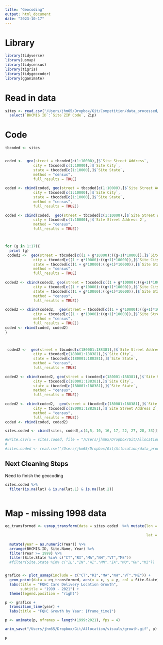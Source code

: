 ```yaml
---
title: "Geocoding"
output: html_document
date: "2023-10-17"
---
```




# Library

```r

library(tidyverse)
library(usmap)
library(tidycensus)
library(tigris)
library(tidygeocoder)
library(gganimate)

```


# Read in data

```r
 
sites <- read_csv("/Users/jhm65/Dropbox/Git/Competition/data_processed/sites_geocoded.csv") %>% 
  select(`BHCMIS ID`:`Site ZIP Code`, Zip)

```


# Code

```r
tbcoded <- sites


coded <-  geo(street = tbcoded[c(1:10000),]$`Site Street Address`, 
             city = tbcoded[c(1:10000),]$`Site City`, 
             state = tbcoded[c(1:10000),]$`Site State`, 
             method = "census", 
             full_results = TRUE)
  
coded <- cbind(coded, geo(street = tbcoded[c(1:10000),]$`Site Street Address 3`, 
             city = tbcoded[c(1:10000),]$`Site City`, 
             state = tbcoded[c(1:10000),]$`Site State`, 
             method = "census", 
             full_results = TRUE))
  
coded <- cbind(coded,  geo(street = tbcoded[c(1:10000),]$`Site Street Address`, 
             city = tbcoded[c(1:10000),]$`Site Street Address 2`, 
             method = "census", 
             full_results = TRUE))



for (g in 1:17){
  print (g)
 coded2 <-  geo(street = tbcoded[c((1 + g*10000):((g+1)*10000)),]$`Site Street Address`, 
             city = tbcoded[c((1 + g*10000):((g+1)*10000)),]$`Site City`, 
             state = tbcoded[c((1 + g*10000):((g+1)*10000)),]$`Site State`, 
             method = "census", 
             full_results = TRUE)
  
coded2 <- cbind(coded2, geo(street = tbcoded[c((1 + g*10000):((g+1)*10000)),]$`Site Street Address 3`, 
             city = tbcoded[c((1 + g*10000):((g+1)*10000)),]$`Site City`, 
             state = tbcoded[c((1 + g*10000):((g+1)*10000)),]$`Site State`, 
             method = "census", 
             full_results = TRUE))
  
coded2 <- cbind(coded2,  geo(street = tbcoded[c((1 + g*10000):((g+1)*10000)),]$`Site Street Address`, 
             city = tbcoded[c((1 + g*10000):((g+1)*10000)),]$`Site Street Address 2`, 
             method = "census", 
             full_results = TRUE)) 
coded <- rbind(coded, coded2)
}



 coded2 <-  geo(street = tbcoded[c(180001:188381),]$`Site Street Address`, 
             city = tbcoded[c(180001:188381),]$`Site City`, 
             state = tbcoded[c(180001:188381),]$`Site State`, 
             method = "census", 
             full_results = TRUE)
  
coded2 <- cbind(coded2, geo(street = tbcoded[c(180001:188381),]$`Site Street Address 3`, 
             city = tbcoded[c(180001:188381),]$`Site City`, 
             state = tbcoded[c(180001:188381),]$`Site State`, 
             method = "census", 
             full_results = TRUE))
  
coded2 <- cbind(coded2,  geo(street = tbcoded[c(180001:188381),]$`Site Street Address`, 
             city = tbcoded[c(180001:188381),]$`Site Street Address 2`, 
             method = "census", 
             full_results = TRUE)) 
coded <- rbind(coded, coded2)
```


```r

sites.coded <- cbind(sites, coded[,c(4,5, 10, 16, 17, 22, 27, 28, 33)]) 

#write.csv(x = sites.coded, file = "/Users/jhm65/Dropbox/Git/Allocation/data_processed/sites_halfway_geocoded.csv", row.names = FALSE)
#
#sites.coded <- read.csv("/Users/jhm65/Dropbox/Git/Allocation/data_processed/sites_halfway_geocoded.csv", colClasses = "character")

```


## Next Cleaning Steps

Need to finish the geocoding
```r
sites.coded %>% 
  filter(is.na(lat) & is.na(lat.1) & is.na(lat.2)) 
  
```

# Map - missing 1998 data
```r

eq_transformed <- usmap_transform(data = sites.coded  %>% mutate(lon = as.numeric(ifelse(is.na(long), long.1, 
                                                                                  ifelse(is.na(long) & is.na(long.1), long.2, long))), 
                                                                 lat = as.numeric(ifelse(is.na(lat), lat.1, 
                                                                                  ifelse(is.na(lat) & is.na(lat.1), lat.2, lat)))) %>% filter(!is.na(lat))) %>% 
  mutate(year = as.numeric(Year)) %>% 
  arrange(BHCMIS.ID, Site.Name, Year) %>% 
  filter(Year >= 1999) %>% 
  filter(Site.State %in% c("CT","RI","MA","NH","VT","ME"))
  #filter(Site.State %in% c("IL","IN","WI","MN","IA","MO","OH","MI"))


grafico <- plot_usmap(include = c("CT","RI","MA","NH","VT","ME")) +
  geom_point(data = eq_transformed, aes(x = x, y = y, col = Site.State), size = 0.5) +
  labs(title = "FQHC Care Delivery Location Growth",
       subtitle = "1999 - 2021") +
  theme(legend.position = "right")
```


```r

p <- grafico +
  transition_time(year) +
  labs(title = "FQHC Growth by Year: {frame_time}")

p <- animate(p, nframes = length(1999:2021), fps = 4)

anim_save("/Users/jhm65/Dropbox/Git/Allocation/visuals/growth.gif", p)

p
```














